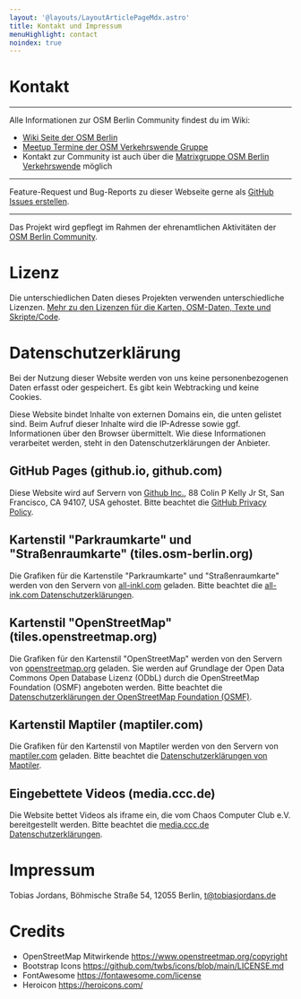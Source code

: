 ```yaml
---
layout: '@layouts/LayoutArticlePageMdx.astro'
title: Kontakt und Impressum
menuHighlight: contact
noindex: true
---
```



<Notice className="mb-12!">

<h1 class="text-orange-700">Kontakt</h1>

<hr class="my-6! border-white!" />

Alle Informationen zur OSM Berlin Community findest du im Wiki:

- [Wiki Seite der OSM Berlin](https://wiki.openstreetmap.org/wiki/Berlin)
- [Meetup Termine der OSM Verkehrswende Gruppe](https://wiki.openstreetmap.org/wiki/Berlin/Stammtisch)
- Kontakt zur Community ist auch über die [Matrixgruppe OSM Berlin Verkehrswende](https://matrix.to/#/#osmberlinverkehr:matrix.org) möglich

<hr class="my-6! border-white!" />

Feature-Request und Bug-Reports zu dieser Webseite gerne als [GitHub Issues erstellen](https://github.com/osmberlin/www.osm-berlin.org).

<hr class="my-6! border-white!" />

Das Projekt wird gepflegt im Rahmen der ehrenamtlichen Aktivitäten der [OSM Berlin Community](https://wiki.openstreetmap.org/wiki/Berlin/Stammtisch).

</Notice>

# Lizenz

Die unterschiedlichen Daten dieses Projekten verwenden unterschiedliche Lizenzen. [Mehr zu den Lizenzen für die Karten, OSM-Daten, Texte und Skripte/Code](https://github.com/osmberlin/www.osm-berlin.org/blob/main/LICENSE.md).

# Datenschutzerklärung

Bei der Nutzung dieser Website werden von uns keine personenbezogenen Daten erfasst oder gespeichert.
Es gibt kein Webtracking und keine Cookies.

Diese Website bindet Inhalte von externen Domains ein, die unten gelistet sind. Beim Aufruf dieser Inhalte wird die IP-Adresse sowie ggf. Informationen über den Browser übermittelt. Wie diese Informationen verarbeitet werden, steht in den Datenschutzerklärungen der Anbieter.

## GitHub Pages (github.io, github.com)

Diese Website wird auf Servern von [Github Inc.](https://www.github.com/), 88 Colin P Kelly Jr St, San Francisco, CA 94107, USA gehostet. Bitte beachtet die [GitHub Privacy Policy](https://help.github.com/articles/github-privacy-statement/).

## Kartenstil "Parkraumkarte" und "Straßenraumkarte" (tiles.osm-berlin.org)

Die Grafiken für die Kartenstile "Parkraumkarte" und "Straßenraumkarte" werden von den Servern von [all-inkl.com](https://all-inkl.com/info/impressum/) geladen. Bitte beachtet die [all-ink.com Datenschutzerklärungen](https://all-inkl.com/datenschutzinformationen/).

## Kartenstil "OpenStreetMap" (tiles.openstreetmap.org)

Die Grafiken für den Kartenstil "OpenStreetMap" werden von den Servern von [openstreetmap.org](https://www.openstreetmap.org) geladen. Sie werden auf Grundlage der Open Data Commons Open Database Lizenz (ODbL) durch die OpenStreetMap Foundation (OSMF) angeboten werden. Bitte beachtet die [Datenschutzerklärungen der OpenStreetMap Foundation (OSMF)](https://wiki.osmfoundation.org/wiki/Privacy_Policy).

## Kartenstil Maptiler (maptiler.com)

Die Grafiken für den Kartenstil von Maptiler werden von den Servern von [maptiler.com](https://www.maptiler.com) geladen. Bitte beachtet die [Datenschutzerklärungen von Maptiler](https://www.maptiler.com/privacy-policy/).

## Eingebettete Videos (media.ccc.de)

Die Website bettet Videos als iframe ein, die vom Chaos Computer Club e.V. bereitgestellt werden. Bitte beachtet die [media.ccc.de Datenschutzerklärungen](https://media.ccc.de/about.html#privacy).

# Impressum

Tobias Jordans, Böhmische Straße 54, 12055 Berlin, [t@tobiasjordans.de](mailto:t@tobiasjordans.de)

# Credits

- OpenStreetMap Mitwirkende https://www.openstreetmap.org/copyright
- Bootstrap Icons https://github.com/twbs/icons/blob/main/LICENSE.md
- FontAwesome https://fontawesome.com/license
- Heroicon https://heroicons.com/
